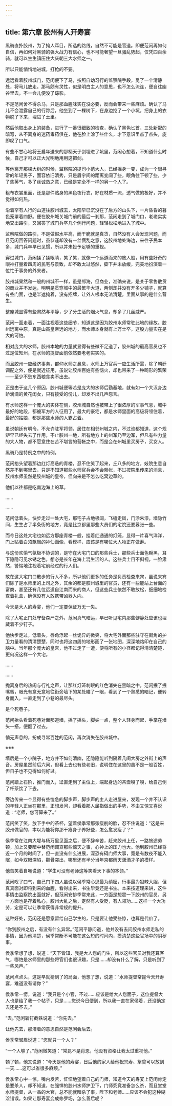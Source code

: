 ```yaml
---
---
---
```

title: 第六章 胶州有人开寿宴
---




黑骑直扑胶州，为了掩人耳目，所选的路线，自然不可能是官道。即便范闲再如何自信，再如何对黑骑的强大战力有信心，也不可能奢望一旦骚乱势起，仅凭四百余骑，就可以生生镇压住大庆朝三大水师之一。

所以只能悄悄地进城，打枪的不要。

远远看着胶州城门，范闲便下了马，按照自幼习行的监察院手段，觅了一个清静处，将马儿放走。那马颇有灵性，似是明白主人的意思，也不怎么流连，便自往幽谷里去，不一会儿便没了踪影。

不是范闲舍不得杀马，只是那血腥味实在没必要，反而会带来一些麻烦。确认了马儿不会泄露自己的行踪后，他坐到了一棵树下，在身边挖了一个小坑，把身上的衣物脱了下来，埋进了土里。

然后他取出身上的装备，进行了一番很细致的检查，确认了黑色匕首，三处新配的暗弩，从不离身的迷药毒药俱在，他在脸上涂了些什么，才下意识里点了点头，旋即叹了口气。

有些不甘心地将王启年送来的那柄天子剑埋进了坑里，范闲心想着，不知道什么时候，自己才可以正大光明地用用这把剑。

等他离开那棵大树的时候，监察院的提司小范大人，已经摇身一变，成为一个很寻常的年轻男子，面容依旧清秀，只是眉宇间的距离变阔了些，眼角往下顿了些，少了些英气，多了丝诚恳之意，已经是完全不一样的另一个人了。

粗布衣裳里面，还是那件贴身的黑色夜行衣，好在材质一流，透气做的极好，并不觉得如何热。

沿着罕有人行的山道往胶州城去，太阳早已沉没在了后方的山头下，一片昏昏的暮色笼罩着四野。便在胶州城关城门前的最后一刹那，范闲走到了城门口，老老实实地交出路引，又回答了城门兵卒几个例行问题，轻轻松松地进入了城中。

监察院做的路引，不是做假水平高，而干脆就是真货，自然没有人会发现问题，而且范闲回答问题时，虽恭谨却没有一丝慌乱之意，这胶州地处海边，来往子民本多，城门兵卒早已见惯，所以并未投予足够的重视。

穿过城门，范闲揉了揉眼睛，笑了笑，就像一个远道而来的旅人般，用有些好奇的眼神打量着四周的民宅与景致，却不敢太过悠然，脚下并未放缓，完美地扮演着一位忙于事务的外来者。

胶州城果然和一般的州城不一样，虽是邻海，但商业，准确来说，是关于零售散货的商业并不发达，明明是贯穿城中的最繁华大道，两侧却并没有开多少铺子，就算有些门面，也是半遮掩着，没有招牌，让外人根本无法清楚，里面从事的是什么营生。

整座城显得有些肃然与平静，少了分生活的烟火气息，却多了几丝威严。

范闲一面走着，一面注视着这些细节，知道这是因为胶州水师常驻此地的缘故。胶州远离中原，真是山高皇帝远的地方，而水师本身就有上万士卒，这股力量实在是大的可怕。

相对庞大的水师，胶州本地的力量就显得有些微不足道了，胶州城的最高官员也不过是位知州，在水师的提督面前依然要老老实实的。

而且胶州一应经济事务，都仰水师之鼻息，水师上万官兵一应生活所需，除了朝廷调配之外，便是就近征用，虽说让胶州百姓有些恼火，却也带来了一种畸形的繁荣——至少不愁东西粮食卖不出去。

正是由于这几个原因，胶州城便等若是庞大的水师后勤基地，就有如一个大汉身边娇滴滴的黄花闺女，只有接受的份儿，却发不出几声怨言。

有水师这样一个庞大的实体在侧，胶州城自然也被带上了很浓厚的军事气息，城中最好的地段，都被军方的人征用了，最大的豪宅，都是水师里面的高级将领住着，最好的姑娘，都是那些水师的人霸占着。

虽说朝廷有明令，不允许驻军将领，居住在相邻州城之内，不过谁都知道，这个规矩早已经失去了作用，不止胶州一地，所有地方上的州军乃至边军，但凡有些力量的大人物，都不愿意住在苦不堪言的营帐之中，而是会在州城里买房子，买女人。

黑骑乃是特例之中的特例。

范闲抬头望着那边红灯高悬的青楼，忍不住笑了起来，丘八多的地方，妓院生意自然差不到哪里去，只是不知道那些水师官兵会不会赖帐，不过按院里传来的消息，胶州水师虽然是胶州城的皇帝，但向来是不怎么吃窝边草的。

他们以往都是吃南边海上的草。

……

……

范闲低着头，快步走过一处大宅，那宅子占地极阔，飞檐走凤，门涂朱漆，墙隐竹间，生生占了半条街的地方，竟是比京都里那些大员们的宅院还要嚣张一些。

而今日这处大宅也如远方那座青楼一般，挂着红通通的灯笼，显得一片喜气洋洋，门上贴着白须飘飘的神仙画像，看模样，应该是有哪位大人物正在做寿。

与这份欢愉气氛极不协调的，是守在大宅门口的那些兵士，那些兵士面色黝黑，耳下隐隐可见水锈之色，想必是长年在海上混生活的人。这些兵士目不斜视，一脸肃然，警惕地注视着宅前经过的行人们。

敢在这大宅门口散步的行人不多，所以他们更多的任务是负责检查来宾，虽说来宾们除了是水师里的上司之外，其余的都是胶州城里的官员，还有一些能站上台面的富商，甚至还有几位远道自江南而来的商人，但这些兵士依然不敢放松，细细地检查着礼盒，确保没有人敢携带凶器入内。

今天是大人的寿宴，他们一定要保证万无一失。

除了大宅正门处守备森严之外，范闲真气暗运，早已听见宅内那些僻静处应该也埋藏着不少钉子。

他快步走过，低着头，唇角浮起一丝诡异的微笑，将大宅外面那些驻守在街角的护卫力量看的清清楚楚，同时也将这四周的地形画了一张地图，深深地烙印在自己的脑中。当年那个庞大的皇宫，他不过走了一遭，便将所有的小径都记得清清楚楚，更何况这样一个大宅。

……

……

抛离身后的热闹与行礼之声，让那红灯笼刺眼的红色消失在黑暗之中，范闲抿了抿嘴唇，眼光有意无意地往街旁墙下的某处瞄了一眼，看到了一个熟悉的暗记，便转身而入，一直走到了小巷的最尽头。

是个死巷子。

范闲抬头看着死巷对面那道墙，摇了摇头，脚尖一点，整个人轻身而起，手掌在墙头一搭，便翻了过去。

悄无声息的，扮成寻常百姓的范闲，再次消失在胶州城中。

※※※

墙后是一个小院子，地方并不如何清幽，还隐隐能听到隔着几间大房之外街上的声音。房屋虽然前后六间，但看上去也有些老旧，说明住在这里的虽不是一般百姓，但日子也不见得如何好过。

范闲踏上石阶，推门而入，迳直走到了主位上，端起身边的茶壶嗅了嗅，给自己倒了杯茶饮了下去。

旁边传来一个显得有些惶急的脚步声，脚步声的主人走进屋来，发现一个并不认识的年轻人正坐在那里，正想发问，却看着那人屈指做出的手势，不由又惊又喜说道：“老师，您可算来了。”

范闲笑了笑，放下手中的茶杯，望着侯季常那张瘦削的脸，忍不住说道：“这是来胶州做官的，本以为能将你那干瘪身子养好些，怎么愈发瘦了？”

侯季常在江南大堤与杨万里见面之后，便不辞辛苦，赶来胶州上任，一路旅途劳顿，加上又要暗中替范闲调查那些惊天之事，心神上的压力也大。他到胶州已经将近一个月的时间了，但一直没有什么进展，深恐有碍门师大事，竟是有数夜不能入眠，如今双眼深陷，颧骨突出，哪里还有半分当年京都雨天潇洒才子的模样。

他苦笑着自嘲说道：“学生可没有老师这等笑看天下事的本领。”

范闲叹了口气，自己门下四人虽说以侯季常心思最为缜密，行事最为狠辣大胆，但真真面对即将到来的血腥，看得出来，书生毕竟还是书生。本来按道理来讲，这件事情由监察院出面就好，但范闲安排季常来此，一方面是想震一下胶州的官员，另一方面也是存着私心，胶州大乱之后，定然有人受贬，有人领功……这样一个大功劳，定是可以让季常获得非常规的提升。

这种好处，范闲还是愿意留给自己学生的，只是要让他受些惊，也算是代价了。

“你到胶州之后，有没有什么异常。”范闲平静问道，他并没有去问胶州水师走私的事情，因为他清楚，侯季常断不可能在这么短的时间内，摸清楚这些官场中的阴秽事。

侯季常想了想，说道：“天下皆知，我是大人您的门生，所以这些官员对我还算客气，哪怕是水师里的那些将官们也很识趣，只是……却没有什么了解，只是听到了一些风声。”

范闲点点头，这是早就猜到了的局面，他想了想，说道：“水师提督常昆今天开寿宴，难道没有请你？”

侯季常一愣，说道：“我只是个小官，不过……应该是给大人您面子，这位提督大人也是给了我一个帖子，只是……您说今日便到，所以我一直在家侯着，还没确定去还是不去。”

“去。”范闲斩钉截铁说道：“你先去。”

让他先去，那潜着的意思自然是范闲会后去。

侯季常皱眉说道：“您就只一个人？”

“一个人够了。”范闲微笑道：“常昆不是肖恩，他没有资格让我太过重视他。”

顿了顿，他又说道：“今天是他的寿宴，日后他的家人给他祝冥寿、祭奠可以放到一天……这可以省很多麻烦。”

侯季常心中一惊，嘴内发苦，怔怔地望着自己的门师，知道今天的寿宴上范闲肯定是要杀人，却不知道，在强悍的胶州水师护卫下，门师究竟准备怎么杀，而且堂堂水师提督，从一品的大官，总不能就暗杀了事，陛下和老师……应该不会犯这种糊涂错误。如果让那寿宴变成修罗场，怎么善后呢？